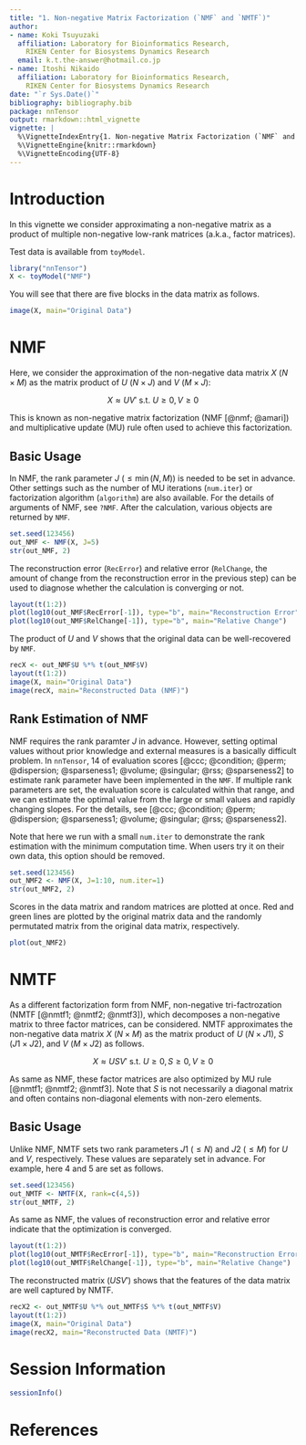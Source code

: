```yaml
---
title: "1. Non-negative Matrix Factorization (`NMF` and `NMTF`)"
author:
- name: Koki Tsuyuzaki
  affiliation: Laboratory for Bioinformatics Research,
    RIKEN Center for Biosystems Dynamics Research
  email: k.t.the-answer@hotmail.co.jp
- name: Itoshi Nikaido
  affiliation: Laboratory for Bioinformatics Research,
    RIKEN Center for Biosystems Dynamics Research
date: "`r Sys.Date()`"
bibliography: bibliography.bib
package: nnTensor
output: rmarkdown::html_vignette
vignette: |
  %\VignetteIndexEntry{1. Non-negative Matrix Factorization (`NMF` and `NMTF`)}
  %\VignetteEngine{knitr::rmarkdown}
  %\VignetteEncoding{UTF-8}
---
```


# Introduction

In this vignette we consider approximating a non-negative matrix as a product of multiple non-negative low-rank matrices (a.k.a., factor matrices).

Test data is available from `toyModel`.

```r
library("nnTensor")
X <- toyModel("NMF")
```

You will see that there are five blocks in the data matrix as follows.

```r
image(X, main="Original Data")
```

# NMF

Here, we consider the approximation of the non-negative data matrix $X$ ($N \times M$) as the matrix product of $U$ ($N \times J$) and $V$ ($M \times J$):

$$
X \approx U V' \ \mathrm{s.t.}\ U \geq 0, V \geq 0
$$

This is known as non-negative matrix factorization (NMF [@nmf; @amari]) and multiplicative update (MU) rule often used to achieve this factorization.

## Basic Usage

In NMF, the rank parameter $J$ ($\leq \min(N,M)$) is needed to be set in advance. Other settings such as the number of MU iterations (`num.iter`) or factorization algorithm (`algorithm`) are also available. For the details of arguments of NMF, see `?NMF`. After the calculation, various objects are returned by `NMF`.

```r
set.seed(123456)
out_NMF <- NMF(X, J=5)
str(out_NMF, 2)
```

The reconstruction error (`RecError`) and relative error (`RelChange`, the amount of change from the reconstruction error in the previous step) can be used to diagnose whether the calculation is converging or not.

```r
layout(t(1:2))
plot(log10(out_NMF$RecError[-1]), type="b", main="Reconstruction Error")
plot(log10(out_NMF$RelChange[-1]), type="b", main="Relative Change")
```

The product of $U$ and $V$ shows that the original data can be well-recovered by `NMF`.

```r
recX <- out_NMF$U %*% t(out_NMF$V)
layout(t(1:2))
image(X, main="Original Data")
image(recX, main="Reconstructed Data (NMF)")
```

## Rank Estimation of NMF

NMF requires the rank paramter $J$ in advance. However, setting optimal values without prior knowledge and external measures is a basically difficult problem. In `nnTensor`, $14$ of evaluation scores [@ccc; @condition; @perm; @dispersion; @sparseness1; @volume; @singular; @rss; @sparseness2] to estimate rank parameter have been implemented in the `NMF`. If multiple rank parameters are set, the evaluation score is calculated within that range, and we can estimate the optimal value from the large or small values and rapidly changing slopes. For the details, see [@ccc; @condition; @perm; @dispersion; @sparseness1; @volume; @singular; @rss; @sparseness2].

Note that here we run with a small `num.iter` to demonstrate the rank estimation with the minimum computation time. When users try it on their own data, this option should be removed.

```r
set.seed(123456)
out_NMF2 <- NMF(X, J=1:10, num.iter=1)
str(out_NMF2, 2)
```

Scores in the data matrix and random matrices are plotted at once. Red and green lines are plotted by the original matrix data and the randomly permutated matrix from the original data matrix, respectively.

```r
plot(out_NMF2)
```

# NMTF

As a different factorization form from NMF, non-negative tri-factrozation (NMTF [@nmtf1; @nmtf2; @nmtf3]), which decomposes a non-negative matrix to three factor matrices, can be considered. NMTF approximates the non-negative data matrix $X$ ($N \times M$) as the matrix product of $U$ ($N \times J1$), $S$ ($J1 \times J2$), and $V$ ($M \times J2$) as follows.

$$
X \approx U S V' \ \mathrm{s.t.}\ U \geq 0, S \geq 0, V \geq 0
$$

As same as NMF, these factor matrices are also optimized by MU rule [@nmtf1; @nmtf2; @nmtf3]. Note that $S$ is not necessarily a diagonal matrix and often contains non-diagonal elements with non-zero elements.

## Basic Usage

Unlike NMF, NMTF sets two rank parameters $J1$ ($\leq N$) and $J2$ ($\leq M$) for $U$ and $V$, respectively. These values are separately set in advance. For example, here $4$ and $5$ are set as follows.

```r
set.seed(123456)
out_NMTF <- NMTF(X, rank=c(4,5))
str(out_NMTF, 2)
```

As same as NMF, the values of reconstruction error and relative error indicate that the optimization is converged.

```r
layout(t(1:2))
plot(log10(out_NMTF$RecError[-1]), type="b", main="Reconstruction Error")
plot(log10(out_NMTF$RelChange[-1]), type="b", main="Relative Change")
```

The reconstructed matrix ($USV'$) shows that the features of the data matrix are well captured by NMTF.

```r
recX2 <- out_NMTF$U %*% out_NMTF$S %*% t(out_NMTF$V)
layout(t(1:2))
image(X, main="Original Data")
image(recX2, main="Reconstructed Data (NMTF)")
```

# Session Information {.unnumbered}

```r
sessionInfo()
```

# References
